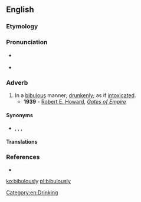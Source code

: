 {{was wotd|2007|December|13}}
==English==

===Etymology===
{{suffix|bibulous|ly|lang=en}}

===Pronunciation===
* {{a|RP|US}} {{IPA|/ˈbɪbjʊləsli/|lang=en}}
* {{audio|en-us-bibulously.ogg|Audio (US)|lang=en}}

===Adverb===
{{en-adv}}

# In a [[bibulous]] manner; [[drunkenly]]; as if [[intoxicated]].
#* '''1939''' - [[w:Robert E. Howard|Robert E. Howard]], ''[[s:Gates of Empire|Gates of Empire]]''
#*: {{ux|en|The Venetian captain, prodding among the butts and bales of the cargo, had discovered a stowaway--a fat, sandy-haired man in worn leather, snoring '''bibulously''' among the barrels.}}

====Synonyms====
* {{sense|drunkenly}} {{l|en|drunkenly}}, {{l|en|intoxicatedly}}, {{l|en|leglessly}}, {{l|en|winefully}}

====Translations====
{{trans-see|drunkenly}}

===References===
* {{R:Webster 1913}}

[[Category:en:Drinking]]

[[ko:bibulously]]
[[pl:bibulously]]